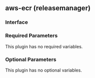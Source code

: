 ## aws-ecr (releasemanager)

### Interface

### Required Parameters

This plugin has no required variables.

### Optional Parameters

This plugin has no optional variables.
